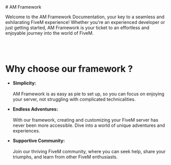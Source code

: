 <div style={{textAlign:'center'}}>
</div>
# AM Framework 

Welcome to the AM Framework Documentation, your key to a seamless and exhilarating FiveM experience! 
Whether you're an experienced developer or just getting started, 
AM Framework is your ticket to an effortless and enjoyable journey into the world of FiveM.

<br></br> 
# Why choose our framework ? 

* **Simplicity:** <br></br> AM Framework is as easy as pie to set up, so you can focus on enjoying your server, not struggling with complicated technicalities.

* **Endless Adventures:** <br></br> With our framework, creating and customizing your FiveM server has never been more accessible. Dive into a world of unique adventures and experiences.

* **Supportive Community:** <br></br> Join our thriving FiveM community, where you can seek help, share your triumphs, and learn from other FiveM enthusiasts.
